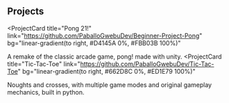 ## Projects

<ProjectCard
  title="Pong 21!"
  link="https://github.com/PaballoGwebuDev/Beginner-Project-Pong"
  bg="linear-gradient(to right, #D4145A 0%, #FBB03B 100%)"
>
  A remake of the classic arcade game, pong! made with unity.
</ProjectCard>
<ProjectCard
  title="Tic-Tac-Toe"
  link="https://github.com/PaballoGwebuDev/Tic-Tac-Toe"
  bg="linear-gradient(to right, #662D8C 0%, #ED1E79 100%)"
>
  Noughts and crosses, with multiple game modes and original gameplay mechanics,
  built in python.
</ProjectCard>
